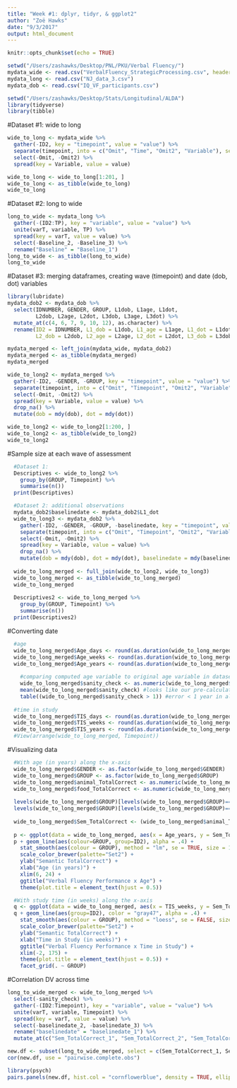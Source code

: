 ```yaml
---
title: "Week #1: dplyr, tidyr, & ggplot2"
author: "Zoë Hawks"
date: "9/3/2017"
output: html_document
---
```


```r
knitr::opts_chunk$set(echo = TRUE)
```

```r
setwd("/Users/zashawks/Desktop/PNL/PKU/Verbal Fluency/")
mydata_wide <- read.csv("VerbalFluency_StrategicProcessing.csv", header=TRUE)
mydata_long <- read.csv("NJ_data_3.csv")
mydata_dob <- read.csv("IQ_VF_participants.csv")

setwd("/Users/zashawks/Desktop/Stats/Longitudinal/ALDA")
library(tidyverse)
library(tibble)
```

#Dataset #1: wide to long
```r
wide_to_long <- mydata_wide %>%
  gather(-ID2, key = "timepoint", value = "value") %>%
  separate(timepoint, into = c("Omit", "Time", "Omit2", "Variable"), sep = c(1,2, 3)) %>%
  select(-Omit, -Omit2) %>%
  spread(key = Variable, value = value)

wide_to_long <- wide_to_long[1:201, ]
wide_to_long <- as_tibble(wide_to_long)
wide_to_long
```

#Dataset #2: long to wide
```r
long_to_wide <- mydata_long %>%
  gather(-(ID2:TP), key = "variable", value = "value") %>%
  unite(varT, variable, TP) %>%
  spread(key = varT, value = value) %>%
  select(-Baseline_2, -Baseline_3) %>%
  rename("Baseline" = "Baseline_1")
long_to_wide <- as_tibble(long_to_wide)
long_to_wide
```

#Dataset #3: merging dataframes, creating wave (timepoint) and date (dob, dot) variables
```r
library(lubridate)
mydata_dob2 <- mydata_dob %>%
  select(IDNUMBER, GENDER, GROUP, L1dob, L1age, L1dot,
         L2dob, L2age, L2dot, L3dob, L3age, L3dot) %>%
  mutate_at(c(4, 6, 7, 9, 10, 12), as.character) %>%
  rename(ID2 = IDNUMBER, L1_dob = L1dob, L1_age = L1age, L1_dot = L1dot,
         L2_dob = L2dob, L2_age = L2age, L2_dot = L2dot, L3_dob = L3dob, L3_age = L3age, L3_dot = L3dot)

mydata_merged <- left_join(mydata_wide, mydata_dob2)
mydata_merged <- as_tibble(mydata_merged)
mydata_merged

wide_to_long2 <- mydata_merged %>%
  gather(-ID2, -GENDER, -GROUP, key = "timepoint", value = "value") %>%
  separate(timepoint, into = c("Omit", "Timepoint", "Omit2", "Variable"), sep = c(1,2, 3)) %>%
  select(-Omit, -Omit2) %>%
  spread(key = Variable, value = value) %>%
  drop_na() %>%
  mutate(dob = mdy(dob), dot = mdy(dot)) 

wide_to_long2 <- wide_to_long2[1:200, ]
wide_to_long2 <- as_tibble(wide_to_long2)
wide_to_long2
```

#Sample size at each wave of assessment
```r
  #Dataset 1: 
  Descriptives <- wide_to_long2 %>%
    group_by(GROUP, Timepoint) %>%
    summarise(n())
  print(Descriptives)

  #Dataset 2: additional observations
  mydata_dob2$baselinedate <- mydata_dob2$L1_dot
  wide_to_long3 <- mydata_dob2 %>%
    gather(-ID2, -GENDER, -GROUP, -baselinedate, key = "timepoint", value = "value") %>%
    separate(timepoint, into = c("Omit", "Timepoint", "Omit2", "Variable"), sep = c(1,2, 3)) %>%
    select(-Omit, -Omit2) %>%
    spread(key = Variable, value = value) %>%
    drop_na() %>%
    mutate(dob = mdy(dob), dot = mdy(dot), baselinedate = mdy(baselinedate)) 
  
  wide_to_long_merged <- full_join(wide_to_long2, wide_to_long3)
  wide_to_long_merged <- as_tibble(wide_to_long_merged)
  wide_to_long_merged
  
  Descriptives2 <- wide_to_long_merged %>%
    group_by(GROUP, Timepoint) %>%
    summarise(n())
  print(Descriptives2) 
```

#Converting date
```r
  #age
  wide_to_long_merged$Age_days <- round(as.duration(wide_to_long_merged$dob %--% wide_to_long_merged$dot)/ddays(1), 1)
  wide_to_long_merged$Age_weeks <- round(as.duration(wide_to_long_merged$dob %--% wide_to_long_merged$dot)/dweeks(1), 1)
  wide_to_long_merged$Age_years <- round(as.duration(wide_to_long_merged$dob %--% wide_to_long_merged$dot)/dyears(1), 1)
  
    #comparing computed age variable to original age variable in dataset
    wide_to_long_merged$sanity_check <- as.numeric(wide_to_long_merged$age) - wide_to_long_merged$Age_years
    mean(wide_to_long_merged$sanity_check) #looks like our pre-calculated age variable may have been slightly off?
    table((wide_to_long_merged$sanity_check > 1)) #error < 1 year in all cases
  
  #time in study
  wide_to_long_merged$TIS_days <- round(as.duration(wide_to_long_merged$baselinedate %--% wide_to_long_merged$dot)/ddays(1))
  wide_to_long_merged$TIS_weeks <- round(as.duration(wide_to_long_merged$baselinedate %--% wide_to_long_merged$dot)/dweeks(1))
  wide_to_long_merged$TIS_years <- round(as.duration(wide_to_long_merged$baselinedate %--% wide_to_long_merged$dot)/dyears(1))
  #View(arrange(wide_to_long_merged, Timepoint))
```

#Visualizing data
```r
  #With age (in years) along the x-axis
  wide_to_long_merged$GENDER <- as.factor(wide_to_long_merged$GENDER)
  wide_to_long_merged$GROUP <- as.factor(wide_to_long_merged$GROUP)
  wide_to_long_merged$animal_TotalCorrect <- as.numeric(wide_to_long_merged$animal_TotalCorrect)
  wide_to_long_merged$food_TotalCorrect <- as.numeric(wide_to_long_merged$food_TotalCorrect)
  
  levels(wide_to_long_merged$GROUP)[levels(wide_to_long_merged$GROUP)==2] <- "Controls"
  levels(wide_to_long_merged$GROUP)[levels(wide_to_long_merged$GROUP)==1] <- "PKU"
  
  wide_to_long_merged$Sem_TotalCorrect <- (wide_to_long_merged$animal_TotalCorrect + wide_to_long_merged$food_TotalCorrect)
    
  p <- ggplot(data = wide_to_long_merged, aes(x = Age_years, y = Sem_TotalCorrect, group = GROUP))
  p + geom_line(aes(colour=GROUP, group=ID2), alpha = .4) + 
    stat_smooth(aes(colour = GROUP), method = "lm", se = TRUE, size = 1.8) +
    scale_color_brewer(palette="Set2") + 
    ylab("Semantic TotalCorrect") +
    xlab("Age (in years)") +
    xlim(6, 24) +
    ggtitle("Verbal Fluency Performance x Age") +
    theme(plot.title = element_text(hjust = 0.5))

  #With study time (in weeks) along the x-axis
  q <- ggplot(data = wide_to_long_merged, aes(x = TIS_weeks, y = Sem_TotalCorrect, group = GROUP))
  q + geom_line(aes(group=ID2), color = "gray47", alpha = .4) + 
    stat_smooth(aes(colour = GROUP), method = "loess", se = FALSE, size = 1.8) +
    scale_color_brewer(palette="Set2") + 
    ylab("Semantic TotalCorrect") +
    xlab("Time in Study (in weeks)") +
    ggtitle("Verbal Fluency Performance x Time in Study") +
    xlim(-2, 175) +
    theme(plot.title = element_text(hjust = 0.5)) + 
    facet_grid(. ~ GROUP)
```
  
#Correlation DV across time
```r
long_to_wide_merged <- wide_to_long_merged %>%
  select(-sanity_check) %>%
  gather(-(ID2:Timepoint), key = "variable", value = "value") %>%
  unite(varT, variable, Timepoint) %>%
  spread(key = varT, value = value) %>%
  select(-baselinedate_2, -baselinedate_3) %>%
  rename("baselinedate" = "baselinedate_1") %>%
  mutate_at(c("Sem_TotalCorrect_1", "Sem_TotalCorrect_2", "Sem_TotalCorrect_3"), as.numeric)

new.df <- subset(long_to_wide_merged, select = c(Sem_TotalCorrect_1, Sem_TotalCorrect_2, Sem_TotalCorrect_3))
cor(new.df, use = "pairwise.complete.obs")

library(psych)
pairs.panels(new.df, hist.col = "cornflowerblue", density = TRUE, ellipses = FALSE, lm = T)
```
